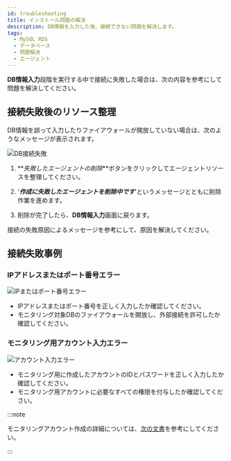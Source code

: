 ```yaml
---
id: troubleshooting
title: インストール問題の解決
description: DB情報を入力した後、接続できない問題を解決します。
tags:
  - MySQL RDS
  - データベース
  - 問題解決
  - エージェント
---
```


**DB情報入力**段階を実行する中で接続に失敗した場合は、次の内容を参考にして問題を解決してください。

## 接続失敗後のリソース整理

DB情報を誤って入力したりファイアウォールが開放していない場合は、次のようなメッセージが表示されます。

![DB接続失敗](/img/mysql-rds-db-info-fail.png)

1.  **_失敗したエージェントの削除_**ボタンをクリックしてエージェントリソースを整理してください。

2.  '**_作成に失敗したエージェントを削除中です_**'というメッセージとともに削除作業を進めます。

3.  削除が完了したら、**DB情報入力**画面に戻ります。

接続の失敗原因によるメッセージを参考にして、原因を解決してください。

## 接続失敗事例

### IPアドレスまたはポート番号エラー

![IPまたはポート番号エラー](/img/mysql-rds-db-fail-01.png)

-   IPアドレスまたはポート番号を正しく入力したか確認してください。
-   モニタリング対象DBのファイアウォールを開放し、外部接続を許可したか確認してください。

### モニタリング用アカウント入力エラー

![アカウント入力エラー](/img/mysql-rds-db-fail-02.png)

-   モニタリング用に作成したアカウントのIDとパスワードを正しく入力したか確認してください。
-   モニタリング用アカウントに必要なすべての権限を付与したか確認してください。

:::note

モニタリングアカウント作成の詳細については、[次の文書](install-agent#uid)を参考にしてください。

:::
